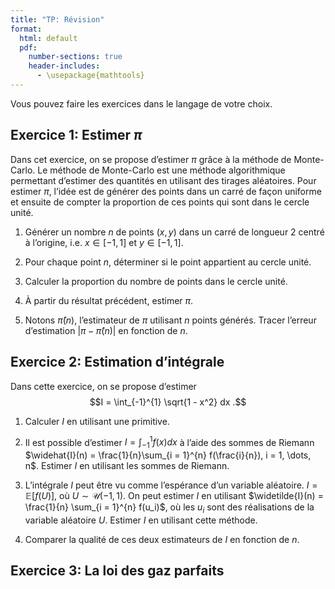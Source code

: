 ```yaml
--- 
title: "TP: Révision"
format:
  html: default
  pdf: 
    number-sections: true
    header-includes:
      - \usepackage{mathtools} 
---
```


Vous pouvez faire les exercices dans le langage de votre choix.


## Exercice 1: Estimer $\pi$

Dans cet exercice, on se propose d'estimer $\pi$ grâce à la méthode de Monte-Carlo. Le méthode de Monte-Carlo est une méthode algorithmique permettant d'estimer des quantités en utilisant des tirages aléatoires. Pour estimer $\pi$, l'idée est de générer des points dans un carré de façon uniforme et ensuite de compter la proportion de ces points qui sont dans le cercle unité.

1. Générer un nombre $n$ de points $(x, y)$ dans un carré de longueur $2$ centré à l'origine, i.e. $x \in [-1, 1]$ et $y \in [-1, 1]$.

2. Pour chaque point $n$, déterminer si le point appartient au cercle unité.

3. Calculer la proportion du nombre de points dans le cercle unité.

4. À partir du résultat précédent, estimer $\pi$.

5. Notons $\widehat{\pi}(n)$, l'estimateur de $\pi$ utilisant $n$ points générés. Tracer l'erreur d'estimation $\left| \pi - \widehat{\pi}(n) \right|$ en fonction de $n$.


## Exercice 2: Estimation d'intégrale

Dans cette exercice, on se propose d'estimer 
$$I = \int_{-1}^{1} \sqrt{1 - x^2} dx .$$

1. Calculer $I$ en utilisant une primitive.

2. Il est possible d'estimer $I = \int_{-1}^{1} f(x) dx$ à l'aide des sommes de Riemann $\widehat{I}(n) = \frac{1}{n}\sum_{i = 1}^{n} f(\frac{i}{n}), i = 1, \dots, n$. Estimer $I$ en utilisant les sommes de Riemann.

3. L'intégrale $I$ peut être vu comme l'espérance d'un variable aléatoire. $I = \mathbb{E}[f(U)]$, où $U \sim \mathcal{U}(-1, 1)$. On peut estimer $I$ en utilisant $\widetilde{I}(n) = \frac{1}{n} \sum_{i = 1}^{n} f(u_i)$, où les $u_i$ sont des réalisations de la variable aléatoire $U$. Estimer $I$ en utilisant cette méthode.

4. Comparer la qualité de ces deux estimateurs de $I$ en fonction de $n$.

## Exercice 3: La loi des gaz parfaits
